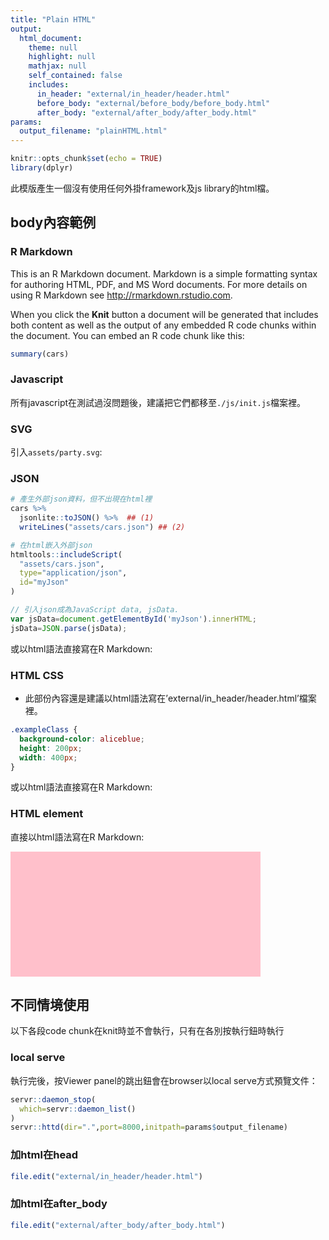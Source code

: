 ```yaml
---
title: "Plain HTML"
output: 
  html_document:
    theme: null
    highlight: null
    mathjax: null
    self_contained: false
    includes:
      in_header: "external/in_header/header.html"
      before_body: "external/before_body/before_body.html"
      after_body: "external/after_body/after_body.html"
params:
  output_filename: "plainHTML.html"
---
```


```r
knitr::opts_chunk$set(echo = TRUE)
library(dplyr)
```

此模版產生一個沒有使用任何外掛framework及js library的html檔。

## body內容範例


### R Markdown

This is an R Markdown document. Markdown is a simple formatting syntax for authoring HTML, PDF, and MS Word documents. For more details on using R Markdown see <http://rmarkdown.rstudio.com>.

When you click the **Knit** button a document will be generated that includes both content as well as the output of any embedded R code chunks within the document. You can embed an R code chunk like this:

```r
summary(cars)
```

### Javascript

所有javascript在測試過沒問題後，建議把它們都移至`./js/init.js`檔案裡。

### SVG
引入`assets/party.svg`:

<object id="myObject" data="assets/party.svg" type="image/svg+xml" width="100%"></object>

### JSON

```r
# 產生外部json資料，但不出現在html裡
cars %>%
  jsonlite::toJSON() %>%  ## (1)
  writeLines("assets/cars.json") ## (2)
```


```r
# 在html嵌入外部json
htmltools::includeScript(
  "assets/cars.json",
  type="application/json",
  id="myJson"
)
```

```js
// 引入json成為JavaScript data, jsData.
var jsData=document.getElementById('myJson').innerHTML;
jsData=JSON.parse(jsData);
```

或以html語法直接寫在R Markdown: 

<script type="text/javascript">
// 引入json成為JavaScript data, jsData2.
var jsData2=document.getElementById('myJson').innerHTML;
jsData2=JSON.parse(jsData);
</script>

### HTML CSS

  * 此部份內容還是建議以html語法寫在'external/in_header/header.html'檔案裡。
  
```css
.exampleClass {
  background-color: aliceblue;
  height: 200px;
  width: 400px;
}
```

或以html語法直接寫在R Markdown: 

<style>
.exampleClass2 {
  background-color: pink;
  height: 200px;
  width: 400px;
}
</style>

### HTML element
直接以html語法寫在R Markdown: 

<div id="myDiv" class="exampleClass"></div>

<div id="myDiv2" class="exampleClass2"></div>

## 不同情境使用
以下各段code chunk在knit時並不會執行，只有在各別按執行鈕時執行

### local serve
執行完後，按Viewer panel的跳出鈕會在browser以local serve方式預覽文件：
```r
servr::daemon_stop(
  which=servr::daemon_list()
)
servr::httd(dir=".",port=8000,initpath=params$output_filename)
```

### 加html在head

```r
file.edit("external/in_header/header.html")
```

### 加html在after_body

```r
file.edit("external/after_body/after_body.html")
```
